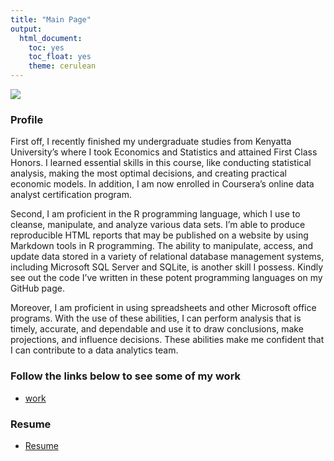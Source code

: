 ```yaml
---
title: "Main Page"
output:
  html_document:
    toc: yes
    toc_float: yes
    theme: cerulean
---
```

![](content/pic1.jpg)

### Profile

First off, I recently finished my undergraduate studies from Kenyatta University's where I took Economics and Statistics and attained First Class Honors. I learned essential skills in this course, like conducting statistical analysis, making the most optimal decisions, and creating practical economic models. In addition, I am now enrolled in Coursera's online data analyst certification program.

Second, I am proficient in the R programming language, which I use to cleanse, manipulate, and analyze various data sets. I'm able to produce reproducible HTML reports that may be published on a website by using Markdown tools in R programming. The ability to manipulate, access, and update data stored in a variety of relational database management systems, including Microsoft SQL Server and SQLite, is another skill I possess.  Kindly see out the code I've written in these potent programming languages on my GitHub page.

Moreover, I am proficient in using spreadsheets and other Microsoft office programs. With the use of these abilities, I can perform analysis that is timely, accurate, and dependable and use it to draw conclusions, make projections, and influence decisions. These abilities make me confident that I can contribute to a data analytics team.

### Follow the links below to see some of my work

* [work](content/script.html)

### Resume

* [Resume](content/Profile.pdf)